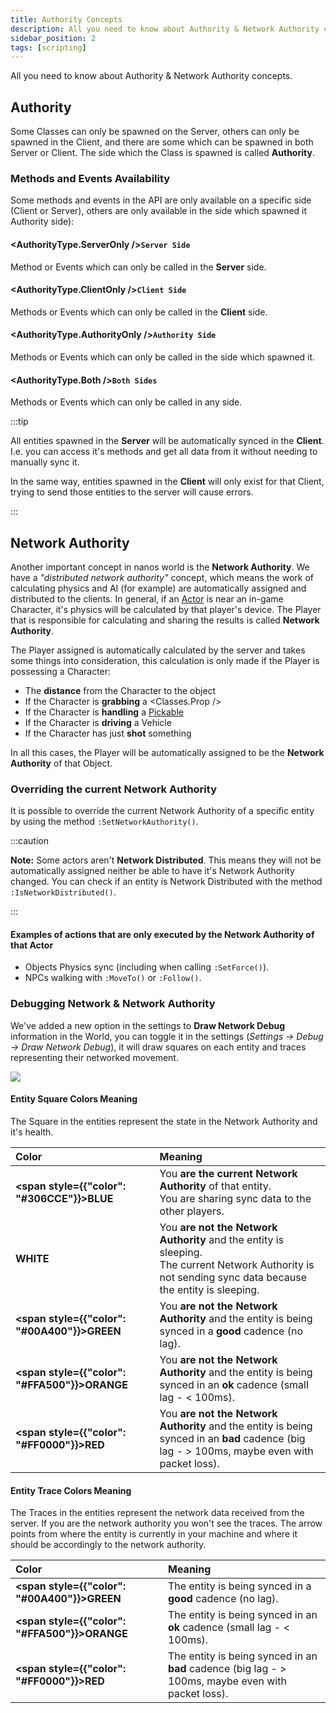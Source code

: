 ```yaml
---
title: Authority Concepts
description: All you need to know about Authority & Network Authority concepts.
sidebar_position: 2
tags: [scripting]
---
```



All you need to know about Authority & Network Authority concepts.


## Authority

Some Classes can only be spawned on the Server, others can only be spawned in the Client, and there are some which can be spawned in both Server or Client. The side which the Class is spawned is called **Authority**.


### Methods and Events Availability

Some methods and events in the API are only available on a specific side \(Client or Server\), others are only available in the side which spawned it Authority side\):

#### <AuthorityType.ServerOnly />**`Server Side`**
Method or Events which can only be called in the **Server** side.

#### <AuthorityType.ClientOnly />**`Client Side`**
Methods or Events which can only be called in the **Client** side.

#### <AuthorityType.AuthorityOnly />**`Authority Side`**
Methods or Events which can only be called in the side which spawned it.

#### <AuthorityType.Both />**`Both Sides`**
Methods or Events which can only be called in any side.

:::tip

All entities spawned in the **Server** will be automatically synced in the **Client**. I.e. you can access it's methods and get all data from it without needing to manually sync it.

In the same way, entities spawned in the **Client** will only exist for that Client, trying to send those entities to the server will cause errors.

:::


## Network Authority

Another important concept in nanos world is the **Network Authority**. We have a _"distributed network authority"_ concept, which means the work of calculating physics and AI (for example) are automatically assigned and distributed to the clients. In general, if an [Actor](/scripting-reference/classes/base-classes/actor.mdx) is near an in-game Character, it's physics will be calculated by that player's device. The Player that is responsible for calculating and sharing the results is called **Network Authority**.

The Player assigned is automatically calculated by the server and takes some things into consideration, this calculation is only made if the Player is possessing a Character:

* The **distance** from the Character to the object
* If the Character is **grabbing** a <Classes.Prop />
* If the Character is **handling** a [Pickable](/scripting-reference/classes/base-classes/pickable.mdx)
* If the Character is **driving** a Vehicle
* If the Character has just **shot** something

In all this cases, the Player will be automatically assigned to be the **Network Authority** of that Object.


### Overriding the current Network Authority

It is possible to override the current Network Authority of a specific entity by using the method `:SetNetworkAuthority()`.

:::caution

**Note:** Some actors aren't **Network Distributed**. This means they will not be automatically assigned neither be able to have it's Network Authority changed. You can check if an entity is Network Distributed with the method `:IsNetworkDistributed()`.

:::


#### Examples of actions that are only executed by the Network Authority of that Actor

* Objects Physics sync (including when calling `:SetForce()`).
* NPCs walking with `:MoveTo()` or `:Follow()`.


### Debugging Network & Network Authority

We've added a new option in the settings to **Draw Network Debug** information in the World, you can toggle it in the settings (*Settings -> Debug -> Draw Network Debug*), it will draw squares on each entity and traces representing their networked movement.

![](/img/docs/debug-visualizer.jpg)

#### Entity Square Colors Meaning

The Square in the entities represent the state in the Network Authority and it's health.

| Color | Meaning |
| :--- | :--- |
| **<span style={{"color": "#306CCE"}}>BLUE</span>** | You **are the current Network Authority** of that entity. <br/>You are sharing sync data to the other players. |
| **WHITE** | You **are not the Network Authority** and the entity is sleeping. <br/>The current Network Authority is not sending sync data because the entity is sleeping. |
| **<span style={{"color": "#00A400"}}>GREEN</span>** | You **are not the Network Authority** and the entity is being synced in a **good** cadence (no lag). |
| **<span style={{"color": "#FFA500"}}>ORANGE</span>** | You **are not the Network Authority** and the entity is being synced in an **ok** cadence (small lag - < 100ms). |
| **<span style={{"color": "#FF0000"}}>RED</span>** | You **are not the Network Authority** and the entity is being synced in an **bad** cadence (big lag - > 100ms, maybe even with packet loss). |


#### Entity Trace Colors Meaning

The Traces in the entities represent the network data received from the server. If you are the network authority you won't see the traces. The arrow points from where the entity is currently in your machine and where it should be accordingly to the network authority.

| Color | Meaning |
| :--- | :--- |
| **<span style={{"color": "#00A400"}}>GREEN</span>** | The entity is being synced in a **good** cadence (no lag). |
| **<span style={{"color": "#FFA500"}}>ORANGE</span>** | The entity is being synced in an **ok** cadence (small lag - < 100ms). |
| **<span style={{"color": "#FF0000"}}>RED</span>** | The entity is being synced in an **bad** cadence (big lag - > 100ms, maybe even with packet loss). |